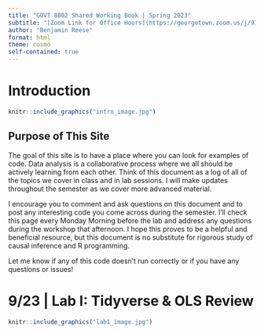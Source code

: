 ```yaml
---
title: "GOVT 8002 Shared Working Book | Spring 2023"
subtitle: "[Zoom Link for Office Hours](https://georgetown.zoom.us/j/91496732913) | bfr11@georgetown.edu"
author: "Benjamin Reese"
format: html
theme: cosmo
self-contained: true
---
```


# Introduction

```r
knitr::include_graphics("intro_image.jpg")
```

## Purpose of This Site

The goal of this site is to have a place where you can look for examples of code. Data analysis is a collaborative process where we all should be actively learning from each other. Think of this document as a log of all of the topics we cover in class and in lab sessions. I will make updates throughout the semester as we cover more advanced material.

I encourage you to comment and ask questions on this document and to post any interesting code you come across during the semester. I’ll check this page every Monday Morning before the lab  and address any questions during the workshop that afternoon. I hope this proves to be a helpful and beneficial resource, but this document is no substitute for rigorous study of causal inference and R programming. 

Let me know if any of this code doesn’t run correctly or if you have any questions or issues!

# 9/23 | Lab I: Tidyverse & OLS Review

```r
knitr::include_graphics("lab1_image.jpg")
```

